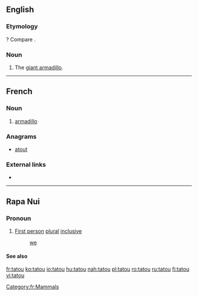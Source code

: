 ==English==

===Etymology===
{{etyl|fr|en}}? Compare {{term|tatouay}}.

===Noun===
{{en-noun}}

# The [[giant armadillo]].

----

==French==
{{wikipedia|lang=fr}}
===Noun===
{{fr-noun|m}}

# [[armadillo]]

===Anagrams===
* [[atout#French|atout]]

===External links===
* {{R:TLFi}}

[[Category:fr:Mammals]]

----

==Rapa Nui==

===Pronoun===
{{head|rap|pronoun}}

# [[first person|First person]] [[plural]] [[inclusive]]
#: [[we]] {{context|we including you|lang=rap}}

====See also====
{{rap-personal pronouns}}

[[fr:tatou]]
[[ko:tatou]]
[[io:tatou]]
[[hu:tatou]]
[[nah:tatou]]
[[pl:tatou]]
[[ro:tatou]]
[[ru:tatou]]
[[fi:tatou]]
[[vi:tatou]]